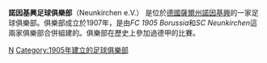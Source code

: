 {{unreferenced|time=2013-08-17T02:20:19+00:00}}
{{Football club infobox|
  clubname = 諾因基興|
  image    =  |
  fullname =諾因基興足球俱樂部<br>Borussia Verein für Bewegungspiele<br>Neunkirchen e.V.|
  nickname = |
  founded  = 1905年 |
  ground   =Ellenfeld Stadion|
  city     = [[德國|德國]]，[[诺因基兴_(萨尔兰州)|諾因基興]] |
  capacity = 23000人 | 
  chairman = |
  manager  =Günter Erhardt |
  league   = |
  season   = |
  position = |
  pattern_la1=|pattern_b1=|pattern_ra1=|
  leftarm1=FF0000|body1=FF0000|rightarm1=FF0000|shorts1=000000|socks1=000000|
  pattern_la2=|pattern_b2=|pattern_ra2=|
  leftarm2=ffffFF|body2=ffffff|rightarm2=ffffFF|shorts2=ffffFF|socks2=000000|
  pattern_la3=|pattern_b3=|pattern_ra3=|
  leftarm3=ffffff|body3=111111|rightarm3=ffffff|shorts3=111111|socks3=111111}}
'''諾因基興足球俱樂部'''（Neunkirchen e.V.） 是位於[[德國|德國]][[薩爾蘭|薩爾州]][[诺因基兴_(萨尔兰州)|諾因基興]]的一家足球俱樂部。俱樂部成立於1907年，是由''FC 1905 Borussia''和''SC Neunkirchen''這兩家俱樂部合併組建的。俱樂部在歷史上參加過德甲的比賽。

{{soccer-club-stub}}
{{德国足球甲级联赛}}
[[Category:德國足球俱樂部|N]]
[[Category:1905年建立的足球俱樂部|Category:1905年建立的足球俱樂部]]